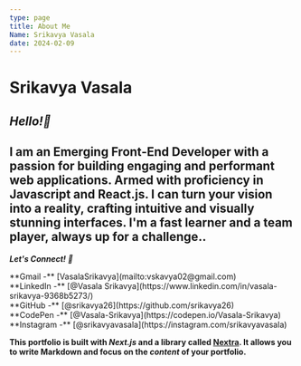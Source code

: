 ```yaml
---
type: page
title: About Me
Name: Srikavya Vasala
date: 2024-02-09
---
```

# Srikavya Vasala

 ***Hello!👋***
 ---
**I am an Emerging Front-End Developer with a passion for building engaging and performant web applications. Armed with proficiency in Javascript and React.js.
I can turn your vision into a reality, crafting intuitive and visually stunning interfaces.
I'm a fast learner and a team player, always up for a challenge..**
---
 ***Let's Connect! 🤝***
<div>
  **Gmail -** [VasalaSrikavya](mailto:vskavya02@gmail.com)
<br />
**LinkedIn -** [@Vasala Srikavya](https://www.linkedin.com/in/vasala-srikavya-9368b5273/)
<br />
  **GitHub -** [@srikavya26](https://github.com/srikavya26)
  <br />
  **CodePen -** [@Vasala-Srikavya](https://codepen.io/Vasala-Srikavya)
  <br />
  **Instagram -** [@srikavyavasala](https://instagram.com/srikavyavasala)
  <br />

  **This portfolio is built with ***Next.js*** and a library called [Nextra](https://nextra.vercel.app/). It allows you to write Markdown and focus on the _content_ of your portfolio.**
</div>

